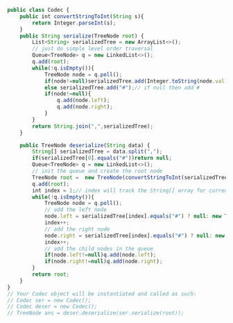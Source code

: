 ```js
public class Codec {
    public int convertStringToInt(String s){
        return Integer.parseInt(s);
    }
    public String serialize(TreeNode root) {
        List<String> serializedTree = new ArrayList<>();
        // just do simple level order traversal
        Queue<TreeNode> q = new LinkedList<>();
        q.add(root);
        while(!q.isEmpty()){
            TreeNode node = q.poll();
            if(node!=null)serializedTree.add(Integer.toString(node.val));
            else serializedTree.add("#");// if null then add #
            if(node!=null){
                q.add(node.left);
                q.add(node.right);
            }
        }
        return String.join(",",serializedTree);
    }

    public TreeNode deserialize(String data) {
        String[] serializedTree = data.split(",");
        if(serializedTree[0].equals("#"))return null;
        Queue<TreeNode> q = new LinkedList<>();
        // init the queue and create the root node
        TreeNode root =  new TreeNode(convertStringToInt(serializedTree[0]));
        q.add(root);
        int index = 1;// index will track the String[] array for current node
        while(!q.isEmpty()){
            TreeNode node = q.poll();
            // add the left node 
            node.left = serializedTree[index].equals("#") ? null: new TreeNode(convertStringToInt(serializedTree[index]));
            index++;
            // add the right node
            node.right = serializedTree[index].equals("#") ? null: new TreeNode(convertStringToInt(serializedTree[index]));
            index++;
            // add the child nodes in the queue
            if(node.left!=null)q.add(node.left);
            if(node.right!=null)q.add(node.right);
        }
        return root;
    }
}
// Your Codec object will be instantiated and called as such:
// Codec ser = new Codec();
// Codec deser = new Codec();
// TreeNode ans = deser.deserialize(ser.serialize(root));

```